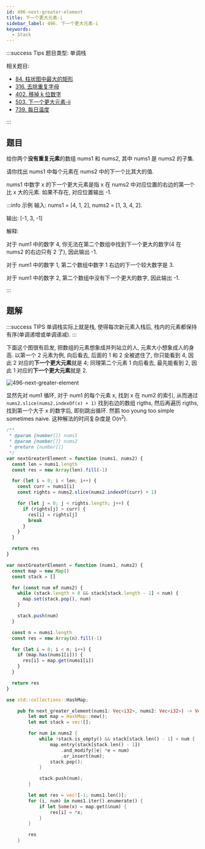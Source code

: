 ```yaml
---
id: 496-next-greater-element
title: 下一个更大元素-i
sidebar_label: 496. 下一个更大元素-i
keywords:
  - Stack
---
```


:::success Tips
题目类型: 单调栈

相关题目:

- [84. 柱状图中最大的矩形](/leetcode/hard/84-largest-rectangle-area)
- [316. 去除重复字母](/leetcode/medium/316-remove-duplicate-letters)
- [402. 移掉 k 位数字](/leetcode/medium/402-remove-kdigits)
- [503. 下一个更大元素-ii](/leetcode/medium/503-next-greater-elements)
- [739. 每日温度](/leetcode/medium/739-daily-temperatures)

:::

## 题目

给你两个**没有重复元素**的数组 nums1 和 nums2, 其中 nums1 是 nums2 的子集.

请你找出 nums1 中每个元素在 nums2 中的下一个比其大的值.

nums1 中数字 x 的下一个更大元素是指 x 在 nums2 中对应位置的右边的第一个比 x 大的元素. 如果不存在, 对应位置输出 -1.

:::info 示例
输入: nums1 = [4, 1, 2], nums2 = [1, 3, 4, 2].

输出: [-1, 3, -1]

解释:

对于 num1 中的数字 4, 你无法在第二个数组中找到下一个更大的数字(4 在 nums2 的右边只有 2 了), 因此输出 -1.

对于 num1 中的数字 1, 第二个数组中数字 1 右边的下一个较大数字是 3.

对于 num1 中的数字 2, 第二个数组中没有下一个更大的数字, 因此输出 -1.

:::

## 题解

:::success TIPS
单调栈实际上就是栈, 使得每次新元素入栈后, 栈内的元素都保持有序(单调递增或单调递减).
:::

下面这个图很有启发, 把数组的元素想象成并列站立的人, 元素大小想象成人的身高. 以第一个 2 元素为例, 向后看去, 后面的 1 和 2 全被遮住了, 你只能看到 4, 因此 2 对应的**下一个更大元素**就是 4; 同理第二个元素 1 向后看去, 最先能看到 2, 因此 1 对应的**下一个更大元素**就是 2.

![496-next-greater-element](../../static/img/496-next-greater-element.jpeg)


<Tabs>
  <TabItem value="暴力解法" label="暴力解法">

显然先对 num1 循环, 对于 num1 的每个元素 x, 找到 x 在 num2 的索引, 从而通过 `nums2.slice(nums2.indexOf(x) + 1)` 找到右边的数组 rigths, 然后再遍历 rigths, 找到第一个大于 x 的数字后, 即刻跳出循环. 然鹅 too young too simple sometimes naive. 这种解法的时间复杂度是 O(n<sup>2</sup>).

```ts
/**
 * @param {number[]} nums1
 * @param {number[]} nums2
 * @return {number[]}
 */
var nextGreaterElement = function (nums1, nums2) {
  const len = nums1.length
  const res = new Array(len).fill(-1)

  for (let i = 0; i < len; i++) {
    const curr = nums1[i]
    const rights = nums2.slice(nums2.indexOf(curr) + 1)

    for (let j = 0; j < rights.length; j++) {
      if (rights[j] > curr) {
        res[i] = rights[j]
        break
      }
    }
  }

  return res
}
```

  </TabItem>
  <TabItem value="单调栈 - JavaScript" label="单调栈 - JavaScript" default>

```ts
var nextGreaterElement = function (nums1, nums2) {
  const map = new Map()
  const stack = []

  for (const num of nums2) {
    while (stack.length > 0 && stack[stack.length - 1] < num) {
      map.set(stack.pop(), num)
    }

    stack.push(num)
  }

  const n = nums1.length
  const res = new Array(n).fill(-1)

  for (let i = 0; i < n; i++) {
    if (map.has(nums1[i])) {
      res[i] = map.get(nums1[i])
    }
  }

  return res
}
```

</TabItem>
<TabItem value="单调栈 - Rust" label="单调栈 - Rust">

```rust
use std::collections::HashMap;

    pub fn next_greater_element(nums1: Vec<i32>, nums2: Vec<i32>) -> Vec<i32> {
        let mut map = HashMap::new();
        let mut stack = vec![];

        for num in nums2 {
            while !stack.is_empty() && stack[stack.len() - 1] < num {
                map.entry(stack[stack.len() - 1])
                    .and_modify(|e| *e = num)
                    .or_insert(num);
                stack.pop();
            }

            stack.push(num);
        }

        let mut res = vec![-1; nums1.len()];
        for (i, num) in nums1.iter().enumerate() {
            if let Some(x) = map.get(&num) {
                res[i] = *x;
            }
        }

        res
    }
```

</TabItem>
</Tabs>
